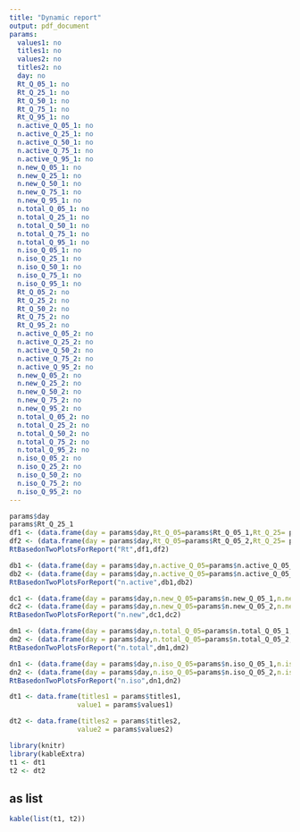 ```yaml
---
title: "Dynamic report"
output: pdf_document
params:
  values1: no
  titles1: no
  values2: no
  titles2: no    
  day: no
  Rt_Q_05_1: no
  Rt_Q_25_1: no
  Rt_Q_50_1: no
  Rt_Q_75_1: no
  Rt_Q_95_1: no
  n.active_Q_05_1: no
  n.active_Q_25_1: no
  n.active_Q_50_1: no
  n.active_Q_75_1: no
  n.active_Q_95_1: no 
  n.new_Q_05_1: no
  n.new_Q_25_1: no
  n.new_Q_50_1: no
  n.new_Q_75_1: no
  n.new_Q_95_1: no
  n.total_Q_05_1: no
  n.total_Q_25_1: no
  n.total_Q_50_1: no
  n.total_Q_75_1: no
  n.total_Q_95_1: no 
  n.iso_Q_05_1: no
  n.iso_Q_25_1: no
  n.iso_Q_50_1: no
  n.iso_Q_75_1: no
  n.iso_Q_95_1: no 
  Rt_Q_05_2: no
  Rt_Q_25_2: no
  Rt_Q_50_2: no
  Rt_Q_75_2: no
  Rt_Q_95_2: no  
  n.active_Q_05_2: no
  n.active_Q_25_2: no
  n.active_Q_50_2: no
  n.active_Q_75_2: no
  n.active_Q_95_2: no
  n.new_Q_05_2: no
  n.new_Q_25_2: no
  n.new_Q_50_2: no
  n.new_Q_75_2: no
  n.new_Q_95_2: no
  n.total_Q_05_2: no
  n.total_Q_25_2: no
  n.total_Q_50_2: no
  n.total_Q_75_2: no
  n.total_Q_95_2: no  
  n.iso_Q_05_2: no
  n.iso_Q_25_2: no
  n.iso_Q_50_2: no
  n.iso_Q_75_2: no
  n.iso_Q_95_2: no   
---
```

  
  
  
  
```r

params$day
params$Rt_Q_25_1
df1 <- (data.frame(day = params$day,Rt_Q_05=params$Rt_Q_05_1,Rt_Q_25= params$Rt_Q_25_1,Rt_Q_50=params$Rt_Q_50_1,Rt_Q_75=params$Rt_Q_75_1,Rt_Q_95=params$Rt_Q_95_1))
df2 <- (data.frame(day = params$day,Rt_Q_05=params$Rt_Q_05_2,Rt_Q_25= params$Rt_Q_25_2,Rt_Q_50=params$Rt_Q_50_2,Rt_Q_75=params$Rt_Q_75_2,Rt_Q_95=params$Rt_Q_95_2))
RtBasedonTwoPlotsForReport("Rt",df1,df2)

db1 <- (data.frame(day = params$day,n.active_Q_05=params$n.active_Q_05_1,n.active_Q_25= params$n.active_Q_25_1,n.active_Q_50=params$n.active_Q_50_1,n.active_Q_75=params$n.active_Q_75_1,n.active_Q_95=params$n.active_Q_95_1))
db2 <- (data.frame(day = params$day,n.active_Q_05=params$n.active_Q_05_2,n.active_Q_25= params$n.active_Q_25_2,n.active_Q_50=params$n.active_Q_50_2,n.active_Q_75=params$n.active_Q_75_2,n.active_Q_95=params$n.active_Q_95_2))
RtBasedonTwoPlotsForReport("n.active",db1,db2)

dc1 <- (data.frame(day = params$day,n.new_Q_05=params$n.new_Q_05_1,n.new_Q_25= params$n.new_Q_25_1,n.new_Q_50=params$n.new_Q_50_1,n.new_Q_75=params$n.new_Q_75_1,n.new_Q_95=params$n.new_Q_95_1))
dc2 <- (data.frame(day = params$day,n.new_Q_05=params$n.new_Q_05_2,n.new_Q_25= params$n.new_Q_25_2,n.new_Q_50=params$n.new_Q_50_2,n.new_Q_75=params$n.new_Q_75_2,n.new_Q_95=params$n.new_Q_95_2))
RtBasedonTwoPlotsForReport("n.new",dc1,dc2)

dm1 <- (data.frame(day = params$day,n.total_Q_05=params$n.total_Q_05_1,n.total_Q_25= params$n.total_Q_25_1,n.total_Q_50=params$n.total_Q_50_1,n.total_Q_75=params$n.total_Q_75_1,n.total_Q_95=params$n.total_Q_95_1))
dm2 <- (data.frame(day = params$day,n.total_Q_05=params$n.total_Q_05_2,n.total_Q_25= params$n.total_Q_25_2,n.total_Q_50=params$n.total_Q_50_2,n.total_Q_75=params$n.total_Q_75_2,n.total_Q_95=params$n.total_Q_95_2))
RtBasedonTwoPlotsForReport("n.total",dm1,dm2)

dn1 <- (data.frame(day = params$day,n.iso_Q_05=params$n.iso_Q_05_1,n.iso_Q_25= params$n.iso_Q_25_1,n.iso_Q_50=params$n.iso_Q_50_1,n.iso_Q_75=params$n.iso_Q_75_1,n.iso_Q_95=params$n.iso_Q_95_1))
dn2 <- (data.frame(day = params$day,n.iso_Q_05=params$n.iso_Q_05_2,n.iso_Q_25= params$n.iso_Q_25_2,n.iso_Q_50=params$n.iso_Q_50_2,n.iso_Q_75=params$n.iso_Q_75_2,n.iso_Q_95=params$n.iso_Q_95_2))
RtBasedonTwoPlotsForReport("n.iso",dn1,dn2)

dt1 <- data.frame(titles1 = params$titles1,
                 value1 = params$values1) 

dt2 <- data.frame(titles2 = params$titles2,
                 value2 = params$values2) 


```


```r
library(knitr)
library(kableExtra)
t1 <- dt1
t2 <- dt2
```
## as list
```r
kable(list(t1, t2))
```

